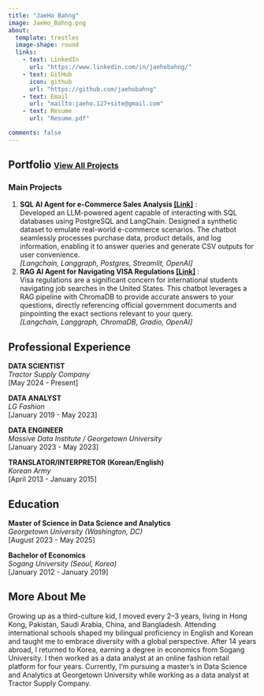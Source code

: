 ```yaml
---
title: "JaeHo Bahng"
image: JaeHo_Bahng.png
about:
  template: trestles
  image-shape: round
  links:
    - text: LinkedIn
      url: "https://www.linkedin.com/in/jaehobahng/"
    - text: GitHub
      icon: github
      url: "https://github.com/jaehobahng"
    - text: Email
      url: "mailto:jaeho.127+site@gmail.com"
    - text: Resume
      url: "Resume.pdf"

comments: false
---
```


## Portfolio <a href="https://jaehobahng.github.io/portfolio/listing.html" style="font-size:16px;">View All Projects</a>
### Main Projects
1. **SQL AI Agent for e-Commerce Sales Analysis [[Link]](https://github.com/jaehobahng/TravelGuideAI)** : \
  Developed an LLM-powered agent capable of interacting with SQL databases using PostgreSQL and LangChain. Designed a synthetic dataset to emulate real-world e-commerce scenarios. The chatbot seamlessly processes purchase data, product details, and log information, enabling it to answer queries and generate CSV outputs for user convenience. \
  *[Langchain, Langgraph, Postgres, Streamlit, OpenAI]*
2. **RAG AI Agent for Navigating VISA Regulations [[Link]](https://github.com/jaehobahng/CrisisfactsDocker)**  : \
  Visa regulations are a significant concern for international students navigating job searches in the United States. This chatbot leverages a RAG pipeline with ChromaDB to provide accurate answers to your questions, directly referencing official government documents and pinpointing the exact sections relevant to your query. \
  *[Langchain, Langgraph, ChromaDB, Gradio, OpenAI]*


## Professional Experience

**DATA SCIENTIST**<br>
*Tractor Supply Company*<br>
[May 2024 - Present]

**DATA ANALYST**<br>
*LG Fashion*<br>
[January 2019 - May 2023]

**DATA ENGINEER**<br>
*Massive Data Institute / Georgetown University*<br>
[January 2023 - May 2023]

**TRANSLATOR/INTERPRETOR (Korean/English)**<br>
*Korean Army*<br>
[April 2013 - January 2015]

## Education
**Master of Science in Data Science and Analytics**<br>
*Georgetown University (Washington, DC)*<br>
[August 2023 - May 2025]

**Bachelor of Economics**<br>
*Sogang University (Seoul, Korea)*<br>
[January 2012 - January 2019]

## More About Me
Growing up as a third-culture kid, I moved every 2–3 years, living in Hong Kong, Pakistan, Saudi Arabia, China, and Bangladesh. Attending international schools shaped my bilingual proficiency in English and Korean and taught me to embrace diversity with a global perspective. After 14 years abroad, I returned to Korea, earning a degree in economics from Sogang University. I then worked as a data analyst at an online fashion retail platform for four years. Currently, I’m pursuing a master’s in Data Science and Analytics at Georgetown University while working as a data analyst at Tractor Supply Company.